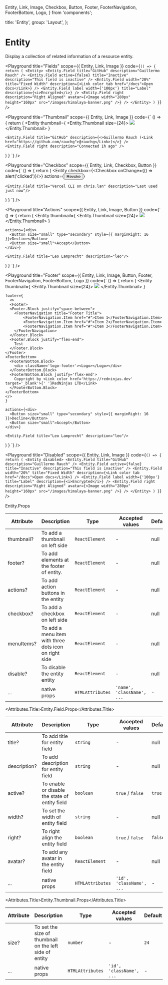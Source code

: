   Entity,
  Link,
  Image,
  Checkbox,
  Button,
  Footer,
  FooterNavigation,
  FooterBottom,
  Logo,
} from 'components';

  title: 'Entity',
  group: 'Layout',
};

# Entity

Display a collection of related information of a resource entity.

<Playground
  title="Fields"
  scope={{ Entity, Link, Image }}
  code={`
() => {
  return (
    <Entity>
      <Entity.Field title="GitHub" description="Guillermo Rauch" />
      <Entity.Field active={false} title="Inactive" description="This field is inactive" />
      <Entity.Field width="20%" title="Fixed Width" description={<Link color tab href="/docs">Open docs</Link>} />
      <Entity.Field label width={'100px'} title="Label" description={<i>Encrypted</i>} />
      <Entity.Field right description="Right Aligned" avatar={<Image width="280px" height="160px" src="/images/himalaya-banner.png" />} />
    </Entity>
  )
}
`}
/>

<Playground
  title="Thumbnail"
  scope={{ Entity, Link, Image }}
  code={`
() => {
  return (
    <Entity
    thumbnail={
      <Entity.Thumbnail size={24}>
        <Image width={1.5} height={1.5} src="/images/himalaya-banner.png" />
      </Entity.Thumbnail>
    }
   >
    <Entity.Field title="GitHub" description={<>Guillermo Rauch (<Link href="https://github.com/rauchg">@rauchg</Link>)</>} />
    <Entity.Field right description="Connected 1h ago" />
  </Entity>
  )
}
`}
/>

<Playground
  title="Checkbox"
  scope={{ Entity, Link, Checkbox, Button }}
  code={`
() => {
  return (
  <Entity
    checkbox={<Checkbox onChange={() => alert('clicked')}/>}
    actions={<Button size="small" type="secondary">Revoke</Button>}
  >
    <Entity.Field title="Vercel CLI on chris.lan" description="Last used just now"/>
  </Entity>
  )
}
`}
/>

<Playground
  title="Actions"
  scope={{ Entity, Link, Image, Button }}
  code={`
() => {
  return (
  <Entity
    thumbnail={
      <Entity.Thumbnail size={24}>
        <Image width={1.5} height={1.5} src="/images/himalaya-banner.png" />
      </Entity.Thumbnail>
    }

    actions={<div>
      <Button size="small" type="secondary" style={{ marginRight: 16 }}>Decline</Button>
      <Button size="small">Accept</Button>
    </div>}

>

    <Entity.Field title="Leo Lamprecht" description="leo"/>

  </Entity>
  )
}
`}
/>

<Playground
  title="Footer"
  scope={{ Entity, Link, Image, Button, Footer, FooterNavigation, FooterBottom, Logo }}
  code={`
() => {
  return (
  <Entity
    thumbnail={
      <Entity.Thumbnail size={24}>
        <Image width={1.5} height={1.5} src="/images/himalaya-banner.png" />
      </Entity.Thumbnail>
    }

    footer={
      <>
      <Footer>
      <Footer.Block justify="space-between">
        <FooterNavigation title="Footer Title">
            <FooterNavigation.Item href="#">Item 1</FooterNavigation.Item>
            <FooterNavigation.Item href="#">Item 2</FooterNavigation.Item>
            <FooterNavigation.Item href="#">Item 3</FooterNavigation.Item>
        </FooterNavigation>
      </Footer.Block>
      <Footer.Block justify="flex-end">
        Test
      </Footer.Block>
    </Footer>
    <FooterBottom>
      <FooterBottom.Block>
        <div className='logo-footer'><Logo></Logo></div>
      </FooterBottom.Block>
      <FooterBottom.Block justify='flex-end'>
        Copyright by <Link color href='https://redninjas.dev' target='_blank'>{' '}RedNinjas LTD</Link>
      </FooterBottom.Block>
    </FooterBottom>
    </>
    }

    actions={<div>
      <Button size="small" type="secondary" style={{ marginRight: 16 }}>Decline</Button>
      <Button size="small">Accept</Button>
    </div>}

>

    <Entity.Field title="Leo Lamprecht" description="leo"/>

  </Entity>
  )
}
`}
/>

<Playground
  title="Disabled"
  scope={{ Entity, Link, Image }}
  code={`
() => {
  return (
    <Entity disabled>
      <Entity.Field title="GitHub" description="Guillermo Rauch" />
      <Entity.Field active={false} title="Inactive" description="This field is inactive" />
      <Entity.Field width="20%" title="Fixed Width" description={<Link color tab href="/docs">Open docs</Link>} />
      <Entity.Field label width={'100px'} title="Label" description={<i>Encrypted</i>} />
      <Entity.Field right description="Right Aligned" avatar={<Image width="280px" height="160px" src="/images/himalaya-banner.png" />} />
    </Entity>
  )
}
`}
/>

<Attributes edit="/pages/components/entity.mdx">
<Attributes.Title>Entity.Props</Attributes.Title>

| Attribute  | Description                                           | Type             | Accepted values            | Default |
| ---------- | ----------------------------------------------------- | ---------------- | -------------------------- | ------- |
| thumbnail? | To add a thumbnail on left side                       | `ReactElement`   | -                          | null    |
| footer?    | To add elements at the footer of entity.              | `ReactElement`   | -                          | null    |
| actions?   | To add action buttons in the entity                   | `ReactElement`   | -                          | null    |
| checkbox?  | To add a checkbox on left side                        | `ReactElement`   | -                          | null    |
| menuItems? | To add a menu item with three dots icon on right side | `ReactElement`   | -                          | null    |
| disable?   | To disable the entity entity                          | `ReactElement`   | -                          | null    |
| ...        | native props                                          | `HTMLAttributes` | `'name', 'className', ...` | -       |

<Attributes.Title>Entity.Field.Props</Attributes.Title>

| Attribute    | Description                                    | Type             | Accepted values          | Default |
| ------------ | ---------------------------------------------- | ---------------- | ------------------------ | ------- |
| title?       | To add title for entity field                  | `string`         | -                        | null    |
| description? | To add description for entity field            | `string`         | -                        | null    |
| active?      | To enable or disable the state of entity field | `boolean`        | `true` / `false`         | `true`  |
| width?       | To set the width of entity field               | `string`         | -                        | null    |
| right?       | To right align the entity field                | `boolean`        | `true` / `false`         | `false` |
| avatar?      | To add any avatar in the entity field          | `ReactElement`   | -                        | null    |
| ...          | native props                                   | `HTMLAttributes` | `'id', 'className', ...` | -       |

<Attributes.Title>Entity.Thumbnail.Props</Attributes.Title>

| Attribute | Description                                             | Type             | Accepted values          | Default |
| --------- | ------------------------------------------------------- | ---------------- | ------------------------ | ------- |
| size?     | To set the size of thumbnail on the left side of entity | `number`         | -                        | `24`    |
| ...       | native props                                            | `HTMLAttributes` | `'id', 'className', ...` | -       |

</Attributes>
